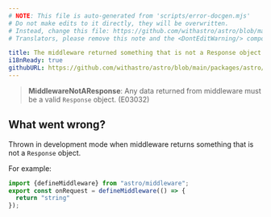 ```yaml
---
# NOTE: This file is auto-generated from 'scripts/error-docgen.mjs'
# Do not make edits to it directly, they will be overwritten.
# Instead, change this file: https://github.com/withastro/astro/blob/main/packages/astro/src/core/errors/errors-data.ts
# Translators, please remove this note and the <DontEditWarning/> component.

title: The middleware returned something that is not a Response object
i18nReady: true
githubURL: https://github.com/withastro/astro/blob/main/packages/astro/src/core/errors/errors-data.ts
---
```


<DontEditWarning />


> **MiddlewareNotAResponse**: Any data returned from middleware must be a valid `Response` object. (E03032)

## What went wrong?
Thrown in development mode when middleware returns something that is not a `Response` object.

For example:
```ts
import {defineMiddleware} from "astro/middleware";
export const onRequest = defineMiddleware(() => {
  return "string"
});
```



